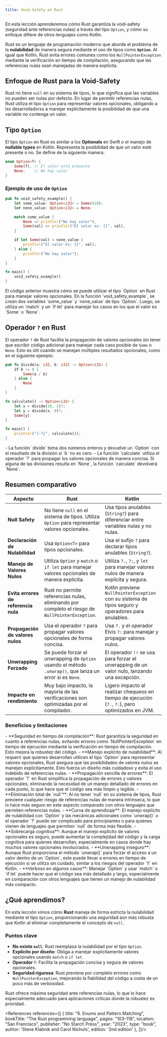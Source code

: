 ```yaml
---
title: Void-Safety en Rust
---
```


<ReadingTime />
<GithubRepoLink user="r8vnhill" repo="rust-dibs" />

En esta lección aprenderemos cómo Rust garantiza la void-safety (seguridad ante referencias nulas) a través del tipo `Option`, y cómo su enfoque difiere de otros lenguajes como Kotlin.

Rust es un lenguaje de programación moderno que aborda el problema de la **nulabilidad** de manera segura mediante el uso de tipos como **`Option`**. Al igual que Kotlin, Rust evita errores comunes como los `NullPointerException` mediante la verificación en tiempo de compilación, asegurando que las referencias nulas sean manejadas de manera explícita.

## Enfoque de Rust para la Void-Safety

Rust no tiene `null` en su sistema de tipos, lo que significa que las variables no pueden ser nulas por defecto. En lugar de permitir referencias nulas, Rust utiliza el tipo `Option` para representar valores opcionales, obligando a lxs desarrolladorxs a manejar explícitamente la posibilidad de que una variable no contenga un valor.

## Tipo `Option`

El tipo `Option` en Rust es similar a los **Optionals** en Swift o el manejo de **nullable types** en Kotlin. Representa la posibilidad de que un valor esté presente o no. Se define de la siguiente manera:

```rust
enum Option<T> {
    Some(T), // El valor está presente
    None,    // No hay valor
}
```

### Ejemplo de uso de `Option`

```rust showLineNumbers
pub fn void_safety_example() {
    let some_value: Option<i32> = Some(420);
    let none_value: Option<i32> = None;

    match some_value {
        None => println!("No hay valor"),
        Some(val) => println!("El valor es: {}", val),
    }

    if let Some(val) = none_value {
        println!("El valor es: {}", val);
    } else {
        println!("No hay valor");
    }
}
```

```rust showLineNumbers
fn main() {
    void_safety_example()
}
```

<Explanation>
    El código anterior muestra cómo se puede utilizar el tipo `Option` en Rust para manejar valores opcionales. En la función `void_safety_example`, se crean dos variables `some_value` y `none_value` de tipo `Option<i32>`. Luego, se utiliza un `match` y un `if let` para manejar los casos en los que el valor es `Some` o `None`.
</Explanation>

## Operador `?` en Rust

El operador `?` de Rust facilita la propagación de valores opcionales sin tener que escribir código adicional para manejar cada caso posible de `Some` o `None`. Esto es útil cuando se manejan múltiples resultados opcionales, como en el siguiente ejemplo:

```rust showLineNumbers
pub fn divide(a: i32, b: i32) -> Option<i32> {
    if b != 0 {
        Some(a / b)
    } else {
        None
    }
}

fn calculate() -> Option<i32> {
    let x = divide(10, 2)?;
    let y = divide(x, 0)?;
    Some(y)
}
```

```rust showLineNumbers
fn main() {
    println!("{:?}", calculate());
}
```

<Explanation>
    - La función `divide` toma dos números enteros y devuelve un `Option<i32>` con el resultado de la división si `b` no es cero.
    - La función `calculate` utiliza el operador `?` para propagar los valores opcionales de manera concisa. Si alguna de las divisiones resulta en `None`, la función `calculate` devolverá `None`.
</Explanation>

## Resumen comparativo

| Aspecto                              | Rust                                                                                                     | Kotlin                                                                                             |
|--------------------------------------|----------------------------------------------------------------------------------------------------------|----------------------------------------------------------------------------------------------------|
| **Null Safety**                      | No tiene `null` en el sistema de tipos. Utiliza `Option` para representar valores opcionales.            | Usa tipos anulables (`String?`) para diferenciar entre variables nulas y no nulas.                 |
| **Declaración de Nulabilidad**       | Usa `Option<T>` para tipos opcionales.                                                                   | Usa el sufijo `?` para declarar tipos anulables (`String?`).                                       |
| **Manejo de Valores Nulos**          | Utiliza `Option` y `match` o `if let` para manejar valores opcionales de manera explícita.               | Utiliza `?.`, `?:`, y `let` para manejar valores nulos de manera explícita y segura.               |
| **Evita errores de referencia nula** | Rust no permite referencias nulas, eliminando por completo el riesgo de `NullPointerException`.          | Kotlin previene `NullPointerException` con su sistema de tipos seguro y operadores para anulables. |
| **Propagación de valores nulos**     | Usa el operador `?` para propagar valores opcionales de forma concisa.                                   | Usa `?.` y el operador Elvis `?:` para manejar y propagar valores nulos.                           |
| **Unwrapping Forzado**               | Se puede forzar el unwrapping de `Option` usando el método `.unwrap()`, que lanza un error si es `None`. | El operador `!!` se usa para forzar el unwrapping de un valor nulo, lanzando una excepción.        |
| **Impacto en rendimiento** | Muy bajo impacto, la mayoría de las verificaciones son optimizadas por el compilador. | Ligero impacto al realizar chequeos en tiempo de ejecución (`?.`, `?:`), pero optimizados en JVM. |

### Beneficios y limitaciones

<ProCons>
    <Pros>
        - **Seguridad en tiempo de compilación**: Rust garantiza la seguridad en cuanto a referencias nulas, evitando errores como `NullPointerException` en tiempo de ejecución mediante la verificación en tiempo de compilación. Esto mejora la robustez del código.
        - **Manejo explícito de nulabilidad**: Al requerir que quienes desarrollan utilicen el tipo `Option` para representar valores opcionales, Rust asegura que las posibilidades de valores nulos se manejen explícitamente. Esto fuerza un diseño más cuidadoso y evita el uso indebido de referencias nulas.
        - **Propagación sencilla de errores**: El operador `?` en Rust simplifica la propagación de errores y valores opcionales, eliminando la necesidad de un manejo detallado de errores en cada punto, lo que hace que el código sea más limpio y legible.
        - **Eliminación total de `null`**: Al no tener `null` en su sistema de tipos, Rust previene cualquier riesgo de referencias nulas de manera intrínseca, lo que lo hace más seguro en este aspecto comparado con otros lenguajes que permiten referencias nulas.
    </Pros>
    <Cons>
        - **Curva de aprendizaje**: El manejo explícito de nulabilidad con `Option` y las mecánicas adicionales como `unwrap()` o el operador `?` puede ser complicado para principiantes o para quienes vienen de lenguajes que permiten `null` de forma más flexible.
        - **Sobrecarga cognitiva**: Aunque el manejo explícito de valores opcionales es seguro, puede aumentar la complejidad del código y la carga cognitiva para quienes desarrollan, especialmente en casos donde hay muchos valores opcionales involucrados.
        - **Unwrapping inseguro**: Aunque Rust proporciona el método `unwrap()` para forzar el acceso a un valor dentro de un `Option`, este puede llevar a errores en tiempo de ejecución si se utiliza sin cuidado, similar a los riesgos del operador `!!` en Kotlin.
        - **Verboso en algunos casos**: Manejar `Option` y usar `match` o `if let` puede hacer que el código sea más detallado y largo, especialmente en comparación con otros lenguajes que tienen un manejo de nulabilidad más compacto.
    </Cons>
</ProCons>

## ¿Qué aprendimos?

En esta lección vimos cómo **Rust** maneja de forma estricta la nulabilidad mediante el tipo `Option`, proporcionando una seguridad aún más robusta que Kotlin al eliminar completamente el concepto de `null`.

### Puntos clave

- **No existe `null`**: Rust reemplaza la nulabilidad por el tipo `Option`.
- **Explícito por diseño**: Obliga a manejar explícitamente valores opcionales usando `match` o `if let`.
- **Operador `?`**: Facilita la propagación concisa y segura de valores opcionales.
- **Seguridad rigurosa**: Rust previene por completo errores como `NullPointerException`, mejorando la fiabilidad del código a costa de un poco más de verbosidad.

Rust ofrece máxima seguridad ante referencias nulas, lo que lo hace especialmente adecuado para aplicaciones críticas donde la robustez es prioridad.

<References references={[
    {
        title: "6. Enums and Pattern Matching",
        bookTitle: "The Rust programming language",
        pages: "103–118",
        location: "San Francisco",
        publisher: "No Starch Press",
        year: "2023",
        type: "book",
        author: 'Steve Klabnik and Carol Nichols',
        edition: '2nd edition'
    },
]}/>

